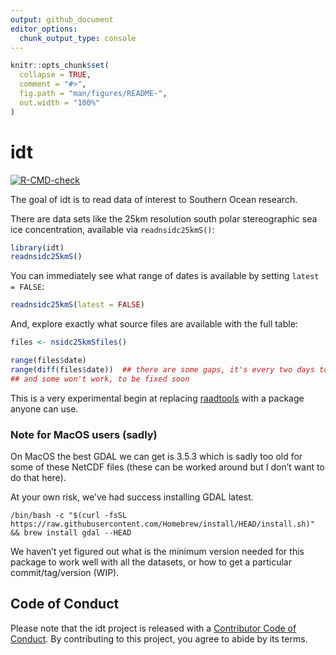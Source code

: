 ```yaml
---
output: github_document
editor_options: 
  chunk_output_type: console
---
```


<!-- README.md is generated from README.Rmd. Please edit that file -->

```r
knitr::opts_chunk$set(
  collapse = TRUE,
  comment = "#>",
  fig.path = "man/figures/README-",
  out.width = "100%"
)
```

# idt

<!-- badges: start -->
[![R-CMD-check](https://github.com/mdsumner/idt/actions/workflows/R-CMD-check.yaml/badge.svg)](https://github.com/mdsumner/idt/actions/workflows/R-CMD-check.yaml)
<!-- badges: end -->

The goal of idt is to read data of interest to Southern Ocean research. 

There are data sets like the 25km resolution south polar stereographic sea ice concentration, available via `readnsidc25kmS()`: 

```r
library(idt)
readnsidc25kmS()
```

You can immediately see what range of dates is available by setting `latest = FALSE`: 


```r
readnsidc25kmS(latest = FALSE)
```

And, explore exactly what source files are available with the full table: 

```r
files <- nsidc25kmSfiles()

range(files$date)
range(diff(files$date))  ## there are some gaps, it's every two days to start and some are missing
## and some won't work, to be fixed soon
```

This is a very experimental begin at replacing [raadtools](https://github.com/AustralianAntarcticDivision/raadtools) with a package anyone can use. 


### Note for MacOS users (sadly)

On MacOS the best GDAL we can get is 3.5.3 which is sadly too old for some of these NetCDF files (these can be worked around but I don't want to do that here). 

At your own risk, we've had success installing GDAL latest. 

```
/bin/bash -c "$(curl -fsSL https://raw.githubusercontent.com/Homebrew/install/HEAD/install.sh)" && brew install gdal --HEAD
```


We haven't yet figured out what is the minimum version needed for this package to work well with all the datasets, or how to get a particular commit/tag/version (WIP). 


## Code of Conduct
  
Please note that the idt project is released with a [Contributor Code of Conduct](https://contributor-covenant.org/version/2/1/CODE_OF_CONDUCT.html). By contributing to this project, you agree to abide by its terms.

